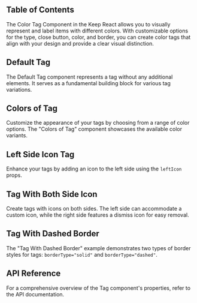 


## Table of Contents

The Color Tag Component in the Keep React allows you to visually represent and label items with different colors. With customizable options for the type, close button, color, and border, you can create color tags that align with your design and provide a clear visual distinction.

## Default Tag

The Default Tag component represents a tag without any additional elements. It serves as a fundamental building block for various tag variations.

<CodePreview github="Tag" code={DefaultTagCode}>
  <DefaultTag />
</CodePreview>

## Colors of Tag

Customize the appearance of your tags by choosing from a range of color options. The "Colors of Tag" component showcases the available color variants.

<CodePreview github="Tag" code={ColorsOfTagCode}>
  <ColorsOfTag />
</CodePreview>

## Left Side Icon Tag

Enhance your tags by adding an icon to the left side using the `leftIcon` props.

<CodePreview github="Tag" code={LeftSideIconTagCode}>
  <LeftSideIconTag />
</CodePreview>

## Tag With Both Side Icon

Create tags with icons on both sides. The left side can accommodate a custom icon, while the right side features a dismiss icon for easy removal.

<CodePreview github="Tag" code={BothSideIconTagCode}>
  <BothSideIconTag />
</CodePreview>

## Tag With Dashed Border

The "Tag With Dashed Border" example demonstrates two types of border styles for tags: `borderType="solid"` and `borderType="dashed"`.

<CodePreview github="Tag" code={TagWithDashedBorderCode}>
  <TagWithDashedBorder />
</CodePreview>

## API Reference

For a comprehensive overview of the Tag component's properties, refer to the API documentation.

<ComponentApi data={tagApiData} />
